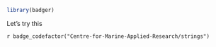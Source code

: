 
```r

library(badger)
```

Let's try this


`r badge_codefactor("Centre-for-Marine-Applied-Research/strings")`
